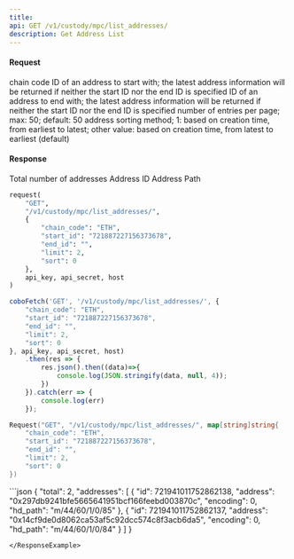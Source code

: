 ```yaml
---
title: 
api: GET /v1/custody/mpc/list_addresses/ 
description: Get Address List 
---
```

#### Request 

<ParamField body="chain_code" type="String" required>chain code</ParamField> 
<ParamField body="start_id" type="String" >ID of an address to start with; the latest address information will be returned if neither the start ID nor the end ID is specified</ParamField> 
<ParamField body="end_id" type="String" >ID of an address to end with; the latest address information will be returned if neither the start ID nor the end ID is specified</ParamField> 
<ParamField body="limit" type="Int" >number of entries per page; max: 50; default: 50</ParamField> 
<ParamField body="sort" type="Int" >address sorting method; 1: based on creation time, from earliest to latest; other value: based on creation time, from latest to earliest (default)</ParamField> 

#### Response 

<ResponseField name="total" type="Int" >Total number of addresses</ResponseField> 
<ResponseField name="id" type="String" >Address ID</ResponseField> 
<ResponseField name="address" type="String" >Address</ResponseField> 
<ResponseField name="hd_path" type="String" >Path</ResponseField> 
<RequestExample>
```python Python
request(
    "GET",
    "/v1/custody/mpc/list_addresses/",
    {
        "chain_code": "ETH",
        "start_id": "721887227156373678",
        "end_id": "",
        "limit": 2,
        "sort": 0
    },
    api_key, api_secret, host
)
```
```javascript Javascript
coboFetch('GET', '/v1/custody/mpc/list_addresses/', {
    "chain_code": "ETH",
    "start_id": "721887227156373678",
    "end_id": "",
    "limit": 2,
    "sort": 0
}, api_key, api_secret, host)
    .then(res => {
        res.json().then((data)=>{
            console.log(JSON.stringify(data, null, 4));
        })
    }).catch(err => {
        console.log(err)
    });
```
```go Go
Request("GET", "/v1/custody/mpc/list_addresses/", map[string]string{
    "chain_code": "ETH",
    "start_id": "721887227156373678",
    "end_id": "",
    "limit": 2,
    "sort": 0
})
```
</RequestExample>

<ResponseExample>
```json
{
  "total": 2,
  "addresses": [
    {
      "id": 721941011752862138,
      "address": "0x297db9241bfe5665641951bcf166feebd003870c",
      "encoding": 0,
      "hd_path": "m/44/60/1/0/85"
    },
    {
      "id": 721941011752862137,
      "address": "0x14cf9de0d8062ca53af5c92dcc574c8f3acb6da5",
      "encoding": 0,
      "hd_path": "m/44/60/1/0/84"
    }
  ]
}


```
</ResponseExample>
